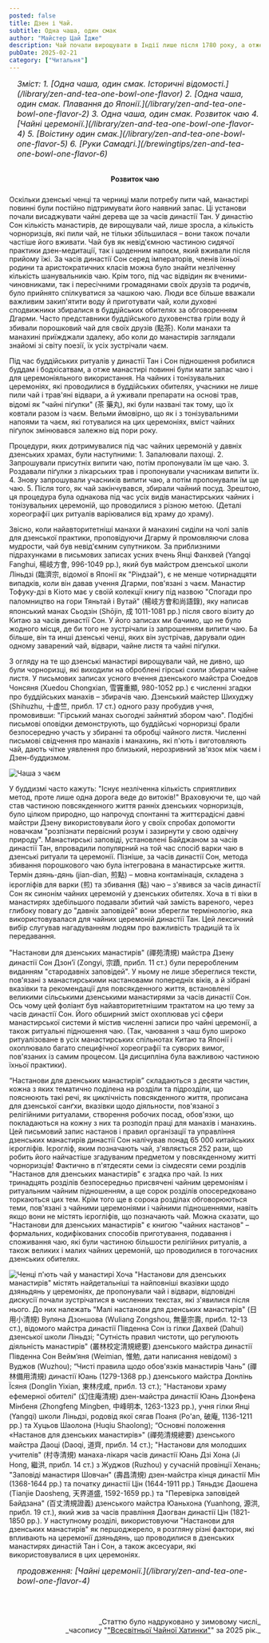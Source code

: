 ```yaml
---
posted: false
title: Дзен і Чай.
subtitle: Одна чаша, один смак
author: "Майстер Цай Їдже"
description: Чай почали вирощувати в Індії лише після 1780 року, а отже жодного зв'язку поміж чаєм і раннім Буддизмом у Індії не існувало. Як Дзен і чай виявилися настільки глибоко взаємопов'язаними, що стали "одним цілим"?
pubDate: 2025-02-21
category: ["Читальня"]
---
```



<section style="font-size: 1rem; font-style: italic; padding-left: 1rem; margin-bottom: 2rem;">
    Зміст:
    1. [Одна чаша, один смак. Історичні відомості.](/library/zen-and-tea-one-bowl-one-flavor)
    2. [Одна чаша, один смак. Плавання до Японії.](/library/zen-and-tea-one-bowl-one-flavor-2)
    3. Одна чаша, один смак. Розвиток чаю
    4. [Чайні церемонії.](/library/zen-and-tea-one-bowl-one-flavor-4)
    5. [Воістину один смак.](/library/zen-and-tea-one-bowl-one-flavor-5)
    6. [Руки Самадгі.](/brewingtips/zen-and-tea-one-bowl-one-flavor-6)
</section>

<h4 style="text-align: center; margin-bottom: 1.5rem;">Розвиток чаю</h4>

Оскільки дзенські ченці та черниці мали потребу пити чай, манастирі повинні були постійно підтримувати його наявний запас. Ці установи почали висаджувати чайні дерева ще за часів династії Тан. У династію Сон кількість манастирів, де вирощували чай, лише зросла, а кількість чорноризців, які пили чай, не тільки збільшилася – вони також почали частіше його вживати. Чай був як невід'ємною частиною сидячої практики дзен-медитації, так і щоденним напоєм, який вживали після прийому їжі. За часів династії Сон серед імператорів, членів їхньої родини та аристократичних класів можна було знайти незліченну кількість шанувальників чаю. Крім того, під час відвідин як вченими-чиновниками, так і пересічними громадянами своїх друзів та родичів, було прийнято спілкуватися за чашкою чаю. Люди все більше вважали важливим закип'ятити воду й приготувати чай, коли духовні сподвижники збиралися в буддійських обителях за обговоренням Дгарми. Часто представники буддійського духовенства гріли воду й збивали порошковий чай для своїх друзів (點茶). Коли манахи та манахині приїжджали здалеку, або коли до манастирів заглядали знайомі зі світу поезії, їх усіх зустрічали чаєм.

Під час буддійських ритуалів у династії Тан і Сон підношення робилися буддам і бодхісатвам, а отже манастирі повинні були мати запас чаю і для церемоніяльного використання. На чайних і тонізувальних церемоніях, які проводилися в буддійських обителях, учасники не лише пили чай і трав'яні відвари, а й уживали препарати на основі трав, відомі як "чайні піґулки" (茶 藥丸), які були названі так тому, що їх ковтали разом із чаєм. Вельми ймовірно, що як і з тонізувальними напоями та чаєм, які готувалися на цих церемоніях, вміст чайних піґулок змінювався залежно від пори року.

Процедури, яких дотримувалися під час чайних церемоній у давніх дзенських храмах, були наступними: 1. Запалювали пахощі. 2. Запрошували присутніх випити чаю, потім пропонували їм ще чаю. 3. Роздавали піґулки з лікарських трав і пропонували учасникам випити їх. 4. Знову запрошували учасників випити чаю, а потім пропонували їм ще чаю. 5. Після того, як чай закінчувався, збирали чайний посуд. Зрештою, ця процедура була однакова під час усіх видів манастирських чайних і тонізувальних церемоній, що проводилися з різною метою. (Деталі хореографії цих ритуалів варіювалися від храму до храму).

Звісно, коли найавторитетніші манахи й манахині сиділи на чолі залів для дзенської практики, проповідуючи Дгарму й промовляючи слова мудрости, чай був невід'ємним супутником. За приблизними підрахунками в письмових записах усних вчень Янці Фанхвей (Yangqi Fanghui, 楊岐方會, 996-1049 рр.), який був майстром дзенської школи Ліньдзі (臨濟宗, відомої в Японії як "Ріндзай"), є не менше чотирнадцяти випадків, коли він давав учення Дгарми, пов'язані з чаєм. Манастир Тофуку-дзі в Кіото має у своїй колекції книгу під назвою "Спогади про паломництво на гори Тяньтай і Вутай" (楊岐方會和尚語錄), яку написав японський манах Сьодзін (Shōjin, 成 1011-1081 рр.) після свого візиту до Китаю за часів династії Сон. У його записах ми бачимо, що не було жодного місця, де би того не зустрічали із запрошенням випити чаю. Ба більше, він та инші дзенські ченці, яких він зустрічав, дарували один одному заварений чай, відвари, чайне листя та чайні піґулки.

З огляду на те що дзенські манастирі вирощували чай, не дивно, що були чорноризці, які виходили на оброблені гірські схили збирати чайне листя. У письмових записах усного вчення дзенського майстра Сюедов Чонсяня (Xuedou Chongxian, 雪竇重顯, 980-1052 рр.) є численні згадки про буддійських манахів – збирачів чаю. Дзенський майстер Шихуджу (Shihuzhu, 十虚竺, прибл. 17 ст.) одного разу пробудив учня, промовивши: "Гірський манах сьогодні зайнятий збором чаю". Подібні письмові оповідки демонструють, що буддійські чорноризці брали безпосередню участь у збиранні та обробці чайного листя. Численні письмові свідчення про манахів і манахинь, які п'ють і виготовляють чай, дають чітке уявлення про близький, нерозривний зв'язок між чаєм і Дзен-буддизмом.

<Image class="align-center" src={Image1} alt="Чаша з чаєм" />

У буддизмі часто кажуть: "Існує незліченна кількість сприятливих метод, проте лише одна дорога веде до витоків!" Враховуючи те, що чай став частиною повсякденного життя ранніх дзенських чорноризців, було цілком природно, що напрочуд спонтанні та життєрадісні давні майстри Дзену використовували його у своїх спробах допомогти новачкам "розпізнати первісний розум і зазирнути у свою одвічну природу". Манастирські заповіді, установлені Байджаном за часів династії Тан, впровадили популярний на той час спосіб варки чаю в дзенські ритуали та церемонії. Пізніше, за часів династії Сон, метода збивання порошкового чаю була інтегрована в манастирське життя. Термін дзянь-дянь (jian-dian, 煎點) – мовна контамінація, складена з ієрогліфів для варки (煎) та збивання (點) чаю – з'явився за часів династії Сон як синонім чайних церемоній у дзенських обителях. Хоча в ті віки в манастирях здебільшого подавали збитий чай замість вареного, через глибоку повагу до "давніх заповідей" вони зберегли термінологію, яка використовувалася для чайних церемоній династії Тан. Цей лексичний вибір слугував нагадуванням людям про важливість традицій та їх передавання.

"Настанови для дзенських манастирів" (禪苑清規) майстра Дзену династії Сон Дзон’ї (Zongyi, 宗蹟, прибл. 11 ст.) були переробленим виданням "стародавніх заповідей". У ньому не лише збереглися тексти, пов'язані з манастирськими настановами попередніх віків, а й зібрані вказівки та рекомендації для повсякденного життя, встановлені великими сільськими дзенськими манастирями за часів династії Сон. Ось чому цей фоліант був найавторитетнішим трактатом на цю тему за часів династії Сон. Його обширний зміст охоплював усі сфери манастирської системи й містив численні записи про чайні церемонії, а також ритуальні підношення чаю. (Так, чаювання з чаш було широко ритуалізоване в усіх манастирських спільнотах Китаю та Японії і охоплювало багато специфічної хореографії та суворих вимог, пов'язаних із самим процесом. Ця дисципліна була важливою частиною їхньої практики).

“Настанови для дзенських манастирів” складаються з десяти частин, кожна з яких тематично поділена на розділи та підрозділи, що пояснюють такі речі, як циклічність повсякденного життя, прописана для дзенської санґхи, вказівки щодо діяльности, пов'язаної з релігійними ритуалами, створення робочих посад, обов'язки, що покладаються на кожну з них та розподіл праці для манахів і манахинь. Цей письмовий запис настанов і правил організації та управління дзенських манастирів династії Сон налічував понад 65 000 китайських ієрогліфів. Ієрогліф, яким позначають чай, з'являється 252 рази, що робить його найчастіше згадуваним предметом у повсякденному житті чорноризців! Фактично в п'ятдесяти семи із сімдесяти семи розділів "Настанов для дзенських манастирів" є згадка про чай. Із них тринадцять розділів безпосередньо присвячені чайним церемоніям і ритуальним чайним підношенням, а ще сорок розділів опосередковано торкаються цих тем. Крім того ще в сорока розділах обговорюються теми, пов'язані з чайними церемоніями і чайними підношеннями, навіть якщо вони не містять ієрогліфів, що позначають чай. Можна сказати, що "Настанови для дзенських манастирів" є книгою "чайних настанов" – формальних, кодифікованих способів приготування, подавання і споживання чаю, які були частиною більшости релігійних ритуалів, а також великих і малих чайних церемоній, що проводилися в тогочасних дзенських обителях.

<Image class="float-left" src={Image2} alt="Ченці п'ють чай у манастирі" /> Хоча "Настанови для дзенських манастирів" містять найдетальніші та найповніші вказівки щодо дзяньдянь у церемоніях, де пропонували чай і відвари, відповідні дискусії почали зустрічатися в численних текстах, які з'явилися після нього. До них належать "Малі настанови для дзенських манастирів" (日用小清規) Вуляна Дзоншова (Wuliang Zongshou, 無量宗壽, прибл. 12-13 ст.), відомого майстра династії Південна Сон із гілки Дахвей (Dahui) дзенської школи Ліньдзі; "Сутність правил чистоти, що регулюють діяльність манастирів" (叢林校定清規總要) дзенського майстра династії Південна Сон Вейм’яня (Weimian, 惟勉, дати написання невідомі) з Вуджов (Wuzhou); “Чисті правила щодо обов'язків манастирів Чань” (禪林備用清規) династії Юань (1279-1368 рр.) дзенського майстра Донлінь Їсяня (Donglin Yixian, 東林戌咸, прибл. 13 ст.); "Настанови храму ефемерної обителі" (幻住庵清規) дзен-майстра династії Юань Дзонфена Мінбеня (Zhongfeng Mingben, 中峰明本, 1263-1323 рр.), учня гілки Янці (Yangqi) школи Ліньдзі, родовід якої сягав Поаня (Po'an, 破庵, 1136-1211 рр.) та Хуцьов Шаолона (Huqiu Shaolong); “Основні положення «Настанов для дзенських манастирів»" (禪苑清規總要) дзенського майстра Даоці (Daoqi, 道齊, прибл. 14 ст.); "Настанови для молодших учителів" (村寺清規) манаха-лікаря часів династії Юань Дзі Хона (Ji Hong, 繼洪, прибл. 14 ст.) з Жуджов (Ruzhou) у сучасній провінції Хенань; "Заповіді манастиря Шовчан" (壽昌清規) дзен-майстра кінця династії Мін (1368-1644 рр.) та початку династії Цін (1644-1911 рр.) Тяньдзє Даошена (Tianjie Daosheng, 天界道盛, 1592-1659 рр.) та "Перевірка заповідей Байдзана" (百丈清規證義) дзенського майстра Юаньхона (Yuanhong, 源洪, прибл. 19 ст.), який жив за часів правління Даогван династії Цін (1821-1850 рр.). У наступному розділі, використовуючи "Настанови для дзенських манастирів" як першоджерело, я розгляну різні фактори, які впливають на церемонії дзяньдянь, що проводилися в дзенських манастирях династій Тан і Сон, а також аксесуари, які використовувалися в цих церемоніях.

<section style="font-size: 1rem; font-style: italic; padding-left: 1rem; margin-bottom: 2rem;">
    продовження: [Чайні церемонії.](/library/zen-and-tea-one-bowl-one-flavor-4)
</section>


<p>&nbsp;</p>
<p align="right" style="font-size: 0.9rem;">_Статтю було надруковано у зимовому числі_<br />_часопису "<a href="http://www.globalteahut.org/" target="_blank" rel="noopener noreferrer">"Всесвітньої Чайної Хатинки"</a>" за 2025 рік._</p>